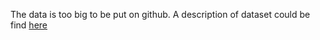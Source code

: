 The data is too big to be put on github. A description of dataset could be find [here](https://www.yelp.com/dataset/documentation/main)
